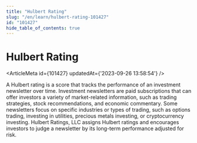 ```yaml
---
title: "Hulbert Rating"
slug: "/en/learn/hulbert-rating-101427"
id: "101427"
hide_table_of_contents: true
---
```



# Hulbert Rating

<ArticleMeta id={101427} updatedAt={'2023-09-26 13:58:54'} />
<div className='border-solid border-b border-t-0 my-4 border-[var(--ifm-color-gray-300)]' />

A Hulbert rating is a score that tracks the performance of an investment newsletter over time. Investment newsletters are paid subscriptions that can offer investors a variety of market-related information, such as trading strategies, stock recommendations, and economic commentary. Some newsletters focus on specific industries or types of trading, such as options trading, investing in utilities, precious metals investing, or cryptocurrency investing. Hulbert Ratings, LLC assigns Hulbert ratings and encourages investors to judge a newsletter by its long-term performance adjusted for risk.
